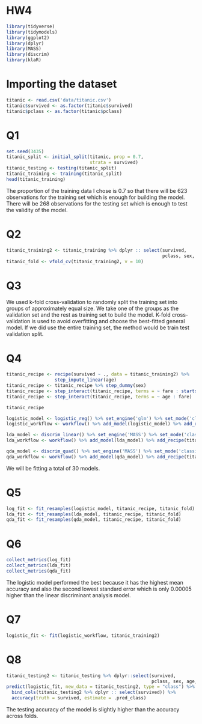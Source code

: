 # HW4

```r
library(tidyverse)
library(tidymodels)
library(ggplot2)
library(dplyr)
library(MASS)
library(discrim)
library(klaR)
```

# Importing the dataset
```r
titanic <- read.csv('data/titanic.csv')
titanic$survived <- as.factor(titanic$survived)
titanic$pclass <- as.factor(titanic$pclass)
```

# Q1
```r
set.seed(3435)
titanic_split <- initial_split(titanic, prop = 0.7,
                               strata = survived)
titanic_testing <- testing(titanic_split)
titanic_training <- training(titanic_split)
head(titanic_training)
```
The proportion of the training data I chose is 0.7 so that there will be 623 observations for the training set which is enough for building the model. There will be 268 observations for the testing set which is enough to test the validity of the model.

# Q2
```r
titanic_training2 <- titanic_training %>% dplyr :: select(survived, 
                                                          pclass, sex, age, sib_sp, parch, fare)
titanic_fold <- vfold_cv(titanic_training2, v = 10)
```

# Q3
We used k-fold cross-validation to randomly split the training set into groups of approximately equal size. We take one of the groups as the validation set and the rest as training set to build the model. K-fold cross-validation is used to avoid overfitting and choose the best-fitted general model. If we did use the entire training set, the method would be train test validation split.

# Q4
```r
titanic_recipe <- recipe(survived ~ ., data = titanic_training2) %>%
                  step_impute_linear(age)
titanic_recipe <- titanic_recipe %>% step_dummy(sex)
titanic_recipe <- step_interact(titanic_recipe, terms = ~ fare : starts_with('sex'))
titanic_recipe <- step_interact(titanic_recipe, terms = ~ age : fare)

titanic_recipe
```
```r
logistic_model <- logistic_reg() %>% set_engine('glm') %>% set_mode('classification')
logistic_workflow <- workflow() %>% add_model(logistic_model) %>% add_recipe(titanic_recipe)

lda_model <- discrim_linear() %>% set_engine('MASS') %>% set_mode('classification')
lda_workflow <- workflow() %>% add_model(lda_model) %>% add_recipe(titanic_recipe)

qda_model <- discrim_quad() %>% set_engine('MASS') %>% set_mode('classification')
qda_workflow <- workflow() %>% add_model(qda_model) %>% add_recipe(titanic_recipe)
```
We will be fitting a total of 30 models.

# Q5
```r
log_fit <- fit_resamples(logistic_model, titanic_recipe, titanic_fold)
lda_fit <- fit_resamples(lda_model, titanic_recipe, titanic_fold)
qda_fit <- fit_resamples(qda_model, titanic_recipe, titanic_fold)
```

# Q6
```r
collect_metrics(log_fit)
collect_metrics(lda_fit)
collect_metrics(qda_fit)
```
The logistic model performed the best because it has the highest mean accuracy and also the second lowest standard error which is only 0.00005 higher than the linear discriminant analysis model.

# Q7
```r
logistic_fit <- fit(logistic_workflow, titanic_training2)
```
# Q8
```r
titanic_testing2 <- titanic_testing %>% dplyr::select(survived, 
                                                      pclass, sex, age, sib_sp, parch, fare)
predict(logistic_fit, new_data = titanic_testing2, type = "class") %>% 
  bind_cols(titanic_testing2 %>% dplyr :: select(survived)) %>% 
  accuracy(truth = survived, estimate = .pred_class)
```
The testing accuracy of the model is slightly higher than the accuracy across folds.
